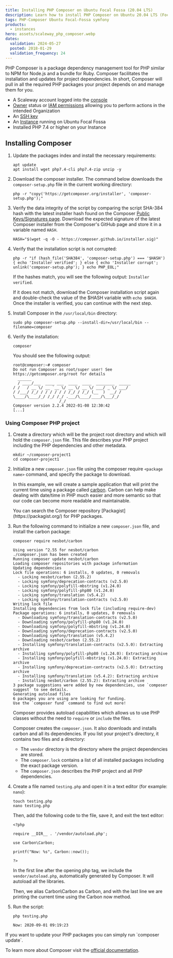 ```yaml
---
title: Installing PHP Composer on Ubuntu Focal Fossa (20.04 LTS)
description: Learn how to install PHP Composer on Ubuntu 20.04 LTS (Focal Fossa) with this step-by-step guide. Set up PHP Composer quickly and efficiently on your Scaleway server for seamless dependency management.
tags: PHP-Composer Ubuntu Focal-Fossa symfony
products:
  - instances
hero: assets/scaleway_php_composer.webp
dates:
  validation: 2024-05-27
  posted: 2018-01-29
  validation_frequency: 24
---
```



PHP Composer is a package dependency management tool for PHP similar to NPM for Node.js and a bundle for Ruby. Composer facilitates the installation and updates for project dependencies. In short, Composer will pull in all the required PHP packages your project depends on and manage them for you.

<Requirements />

- A Scaleway account logged into the [console](https://console.scaleway.com)
- [Owner](/iam/concepts/#owner) status or [IAM permissions](/iam/concepts/#permission) allowing you to perform actions in the intended Organization
- An [SSH key](/organizations-and-projects/how-to/create-ssh-key/)
- An [Instance](/instances/how-to/create-an-instance/) running on Ubuntu Focal Fossa
- Installed PHP 7.4 or higher on your Instance

## Installing Composer

1. Update the packages index and install the necessary requirements:
    ```
    apt update
    apt install wget php7.4-cli php7.4-zip unzip -y
    ```
2. Download the composer installer. The command below downloads the `composer-setup.php` file in the current working directory:
    ```
    php -r "copy('https://getcomposer.org/installer', 'composer-setup.php');"
    ```
3. Verify the data integrity of the script by comparing the script SHA-384 hash with the latest installer hash found on the Composer [Public Keys/Signatures page](https://composer.github.io/pubkeys.html). Download the expected signature of the latest Composer installer from the Composer's GitHub page and store it in a variable named `HASH`.
    ```
    HASH="$(wget -q -O - https://composer.github.io/installer.sig)"
    ```
4. Verify that the installation script is not corrupted:
    ```
    php -r "if (hash_file('SHA384', 'composer-setup.php') === '$HASH') { echo 'Installer verified'; } else { echo 'Installer corrupt'; unlink('composer-setup.php'); } echo PHP_EOL;"
    ```

    If the hashes match, you will see the following output: `Installer verified`.

    If it does not match, download the Composer installation script again and double-check the value of the $HASH variable with `echo $HASH`. Once the installer is verified, you can continue with the next step.
5. Install Composer in the `/usr/local/bin` directory:
    ```
    sudo php composer-setup.php --install-dir=/usr/local/bin --filename=composer
    ```
6. Verify the installation:
    ```
    composer
    ```

    You should see the following output:

    ```
    root@composer:~# composer
    Do not run Composer as root/super user! See https://getcomposer.org/root for details
      ______
      / ____/___  ____ ___  ____  ____  ________  _____
    / /   / __ \/ __ `__ \/ __ \/ __ \/ ___/ _ \/ ___/
    / /___/ /_/ / / / / / / /_/ / /_/ (__  )  __/ /
    \____/\____/_/ /_/ /_/ .___/\____/____/\___/_/
                        /_/
    Composer version 2.2.4 2022-01-08 12:30:42
    [...]
    ```

### Using Composer PHP project

1. Create a directory which will be the project root directory and which will hold the `composer.json` file. This file describes your PHP project including the PHP dependencies and other metadata.
    ```
    mkdir ~/composer-project1
    cd composer-project1
    ```
2. Initialize a new `composer.json` file using the composer require `<package name>` command, and specify the package to download.

    In this example, we will create a sample application that will print the current time using a package called [carbon](https://carbon.nesbot.com/docs/). Carbon can help make dealing with date/time in PHP much easier and more semantic so that our code can become more readable and maintainable.

    <Message type="note">
      You can search the Composer repository [Packagist](https://packagist.org/) for PHP packages.
    </Message>
3. Run the following command to initialize a new `composer.json` file, and install the carbon package:
    ```
    composer require nesbot/carbon
    ```
    ```
    Using version ^2.55 for nesbot/carbon
    ./composer.json has been created
    Running composer update nesbot/carbon
    Loading composer repositories with package information
    Updating dependencies
    Lock file operations: 6 installs, 0 updates, 0 removals
      - Locking nesbot/carbon (2.55.2)
      - Locking symfony/deprecation-contracts (v2.5.0)
      - Locking symfony/polyfill-mbstring (v1.24.0)
      - Locking symfony/polyfill-php80 (v1.24.0)
      - Locking symfony/translation (v5.4.2)
      - Locking symfony/translation-contracts (v2.5.0)
    Writing lock file
    Installing dependencies from lock file (including require-dev)
    Package operations: 6 installs, 0 updates, 0 removals
      - Downloading symfony/translation-contracts (v2.5.0)
      - Downloading symfony/polyfill-php80 (v1.24.0)
      - Downloading symfony/polyfill-mbstring (v1.24.0)
      - Downloading symfony/deprecation-contracts (v2.5.0)
      - Downloading symfony/translation (v5.4.2)
      - Downloading nesbot/carbon (2.55.2)
      - Installing symfony/translation-contracts (v2.5.0): Extracting archive
      - Installing symfony/polyfill-php80 (v1.24.0): Extracting archive
      - Installing symfony/polyfill-mbstring (v1.24.0): Extracting archive
      - Installing symfony/deprecation-contracts (v2.5.0): Extracting archive
      - Installing symfony/translation (v5.4.2): Extracting archive
      - Installing nesbot/carbon (2.55.2): Extracting archive
    3 package suggestions were added by new dependencies, use `composer suggest` to see details.
    Generating autoload files
    6 packages you are using are looking for funding.
    Use the `composer fund` command to find out more!
    ```

    Composer provides autoload capabilities which allows us to use PHP classes without the need to `require` or `include` the files.

    Composer creates the `composer.json`. It also downloads and installs carbon and all its dependencies. If you list your project's directory, it contains two files and a directory:
    - The `vendor` directory is the directory where the project dependencies are stored.
    - The `composer.lock` contains a list of all installed packages including the exact package version.
    - The `composer.json` describes the PHP project and all PHP dependencies.
4. Create a file named `testing.php` and open it in a text editor (for example: `nano`):
    ```
    touch testing.php
    nano testing.php
    ```

    Then, add the following code to the file, save it, and exit the text editor:

    ```
    <?php

    require __DIR__ . '/vendor/autoload.php';

    use Carbon\Carbon;

    printf("Now: %s", Carbon::now());

    ?>
    ```

    In the first line after the opening php tag, we include the `vendor/autoload.php`, automatically generated by Composer. It will autoload all the libraries.

    Then, we alias Carbon\Carbon as Carbon, and with the last line we are printing the current time using the Carbon now method.
5. Run the script:
    ```
    php testing.php
    ```
    ```
    Now: 2020-09-01 09:19:23
    ```

<Message type="note">
  If you want to update your PHP packages you can simply run `composer update`.
</Message>

To learn more about Composer visit the [official documentation](https://getcomposer.org/doc/).